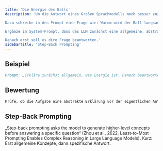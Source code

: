```yaml
---
title: 'Die Energie des Balls'
description: 'Um die Antwort eines Großen Sprachmodells noch besser zuzuschneiden, insbesondere bei komplexen Themen, testen wir "Step-Back Prompting".

Dazu schreibe in den Prompt eine Frage wie: Warum wird der Ball langsamer, wenn er über den Boden rollt?

Ergänze im System-Prompt, dass das LLM zunächst eine allgemeine, abstrakte Erklärung für das Thema (hier: Energie) erstellen soll.

Danach erst soll es dire Frage beantworten.'
sidebarTitle: 'Step-Back Prompting'
---
```


## Beispiel

```markdown icon="markdown" wrap
Prompt: „Erkläre zunächst allgemein, was Energie ist. Danach beantworte: Warum wird ein Ball langsamer, wenn er über den Boden rollt?“
```

## Bewertung

```markdown icon="markdown" wrap
Prüfe, ob die Aufgabe eine abstrakte Erklärung vor der eigentlichen Antwort verlangt.
```

## Step-Back Prompting
„Step-back prompting asks the model to generate higher-level concepts before answering a specific question“ (Zhou et al., 2022, Least-to-Most Prompting Enables Complex Reasoning in Large Language Models). Kurz: Erst allgemeine Konzepte, dann spezifische Antwort.
